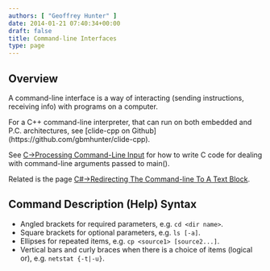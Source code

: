 ```yaml
---
authors: [ "Geoffrey Hunter" ]
date: 2014-01-21 07:40:34+00:00
draft: false
title: Command-line Interfaces
type: page
---
```



## Overview

A command-line interface is a way of interacting (sending instructions, receiving info) with programs on a computer.

<Aside type="note">
For a C++ command-line interpreter, that can run on both embedded and P.C. architectures, see [clide-cpp on Github](https://github.com/gbmhunter/clide-cpp).
</Aside>

See [C->Processing Command-Line Input](/programming/languages/c/processing-command-line-input) for how to write C code for dealing with command-line arguments passed to main().

Related is the page [C#->Redirecting The Command-line To A Text Block](/programming/languages/c-sharp/redirecting-the-command-line-to-a-text-block).

## Command Description (Help) Syntax

* Angled brackets for required parameters, e.g. `cd <dir name>`.
* Square brackets for optional parameters, e.g. `ls [-a]`.
* Ellipses for repeated items, e.g. `cp <source1> [source2...]`.
* Vertical bars and curly braces when there is a choice of items (logical or), e.g. `netstat {-t|-u}`.
